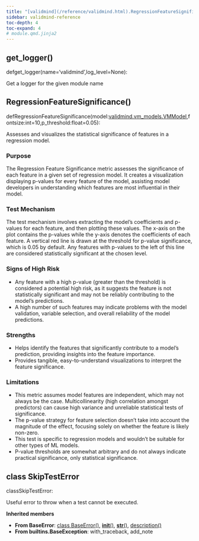 ```yaml
---
title: "[validmind](/reference/validmind.html).RegressionFeatureSignificance"
sidebar: validmind-reference
toc-depth: 4
toc-expand: 4
# module.qmd.jinja2
---
```


## get_logger<span class='muted'>()</span>

<!-- signatures.jinja2 -->

::: {.signature}

<span class="kw">def</span><span class="name">get_logger</span>(<span class="param"><span class="n">name</span><span class="o">=</span><span class="s1">'validmind'</span><span class="muted">,</span></span><span class="param"><span class="n">log_level</span><span class="o">=</span><span class="kc">None</span></span>):

:::

<!-- docstring.jinja2 -->

Get a logger for the given module name

<!-- function.qmd.jinja2 -->

## RegressionFeatureSignificance[()]{.muted}

<!-- signatures.jinja2 -->

::: {.signature}

<span class="kw">def</span><span class="name">RegressionFeatureSignificance</span>(<span class="param"><span class="n">model</span><span class="p">:</span><!-- types.jinja2 - format_type --><a href="/reference/validmind/vm_models.html#class-vmmodel">validmind.vm_models.VMModel</a><span class="muted">,</span></span><span class="param"><span class="n">fontsize</span><span class="p">:</span><!-- types.jinja2 - format_type --><span class="nb">int</span><span class="o">=</span><span class="kc">10</span><span class="muted">,</span></span><span class="param"><span class="n">p_threshold</span><span class="p">:</span><!-- types.jinja2 - format_type --><span class="nb">float</span><span class="o">=</span><span class="kc">0.05</span></span>):

:::

<!-- docstring.jinja2 -->

Assesses and visualizes the statistical significance of features in a regression model.

### Purpose

The Regression Feature Significance metric assesses the significance of each feature in a given set of regression model. It creates a visualization displaying p-values for every feature of the model, assisting model developers in understanding which features are most influential in their model.

### Test Mechanism

The test mechanism involves extracting the model's coefficients and p-values for each feature, and then plotting these values. The x-axis on the plot contains the p-values while the y-axis denotes the coefficients of each feature. A vertical red line is drawn at the threshold for p-value significance, which is 0.05 by default. Any features with p-values to the left of this line are considered statistically significant at the chosen level.

### Signs of High Risk

- Any feature with a high p-value (greater than the threshold) is considered a potential high risk, as it suggests the feature is not statistically significant and may not be reliably contributing to the model's predictions.
- A high number of such features may indicate problems with the model validation, variable selection, and overall reliability of the model predictions.

### Strengths

- Helps identify the features that significantly contribute to a model's prediction, providing insights into the feature importance.
- Provides tangible, easy-to-understand visualizations to interpret the feature significance.

### Limitations

- This metric assumes model features are independent, which may not always be the case. Multicollinearity (high correlation amongst predictors) can cause high variance and unreliable statistical tests of significance.
- The p-value strategy for feature selection doesn't take into account the magnitude of the effect, focusing solely on whether the feature is likely non-zero.
- This test is specific to regression models and wouldn't be suitable for other types of ML models.
- P-value thresholds are somewhat arbitrary and do not always indicate practical significance, only statistical significance.

<!-- class.qmd.jinja2 -->

## [class]{.muted} SkipTestError

<!-- signatures.jinja2 -->

::: {.signature}

<span class="kw">class</span><span class="name">SkipTestError</span>:

:::

<!-- docstring.jinja2 -->

Useful error to throw when a test cannot be executed.

**Inherited members**

- **From BaseError**: [class BaseError[()]{.muted}](#class-baseerror), [__init__[()]{.muted}](#__init__), [__str__[()]{.muted}](#__str__), [description[()]{.muted}](#description)
- **From builtins.BaseException**: with_traceback, add_note
